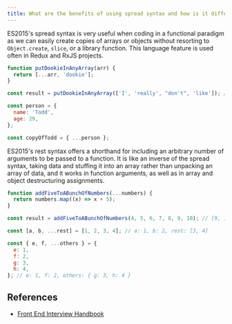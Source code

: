```yaml
---
title: What are the benefits of using spread syntax and how is it different from rest syntax?
---
```


ES2015's spread syntax is very useful when coding in a functional paradigm as we can easily create copies of arrays or objects without resorting to `Object.create`, `slice`, or a library function. This language feature is used often in Redux and RxJS projects.

```js
function putDookieInAnyArray(arr) {
  return [...arr, 'dookie'];
}

const result = putDookieInAnyArray(['I', 'really', "don't", 'like']); // ["I", "really", "don't", "like", "dookie"]

const person = {
  name: 'Todd',
  age: 29,
};

const copyOfTodd = { ...person };
```

ES2015's rest syntax offers a shorthand for including an arbitrary number of arguments to be passed to a function. It is like an inverse of the spread syntax, taking data and stuffing it into an array rather than unpacking an array of data, and it works in function arguments, as well as in array and object destructuring assignments.

```js
function addFiveToABunchOfNumbers(...numbers) {
  return numbers.map((x) => x + 5);
}

const result = addFiveToABunchOfNumbers(4, 5, 6, 7, 8, 9, 10); // [9, 10, 11, 12, 13, 14, 15]

const [a, b, ...rest] = [1, 2, 3, 4]; // a: 1, b: 2, rest: [3, 4]

const { e, f, ...others } = {
  e: 1,
  f: 2,
  g: 3,
  h: 4,
}; // e: 1, f: 2, others: { g: 3, h: 4 }
```

## References

- [Front End Interview Handbook](https://www.frontendinterviewhandbook.com/javascript-questions)
